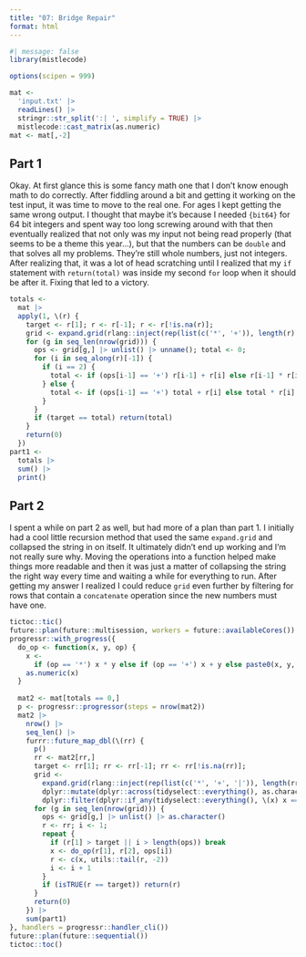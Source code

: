 ```yaml
---
title: "07: Bridge Repair"
format: html
---
```


```r
#| message: false
library(mistlecode)

options(scipen = 999)
```

```r
mat <-
  'input.txt' |>
  readLines() |>
  stringr::str_split(':| ', simplify = TRUE) |>
  mistlecode::cast_matrix(as.numeric)
mat <- mat[,-2]
```

## Part 1

Okay. At first glance this is some fancy math one that I don't know enough math to do correctly. After fiddling around a bit and getting it working on the test input, it was time to move to the real one. For ages I kept getting the same wrong output. I thought that maybe it's because I needed `{bit64}` for 64 bit integers and spent way too long screwing around with that then eventually realized that not only was my input not being read properly (that seems to be a theme this year...), but that the numbers can be `double` and that solves all my problems. They're still whole numbers, just not integers. After realizing that, it was a lot of head scratching until I realized that my `if` statement with `return(total)` was inside my second `for` loop when it should be after it. Fixing that led to a victory.

```r
totals <-
  mat |>
  apply(1, \(r) {
    target <- r[1]; r <- r[-1]; r <- r[!is.na(r)];
    grid <- expand.grid(rlang::inject(rep(list(c('*', '+')), length(r) - 1)))
    for (g in seq_len(nrow(grid))) {
      ops <- grid[g,] |> unlist() |> unname(); total <- 0;
      for (i in seq_along(r)[-1]) {
        if (i == 2) {
          total <- if (ops[i-1] == '+') r[i-1] + r[i] else r[i-1] * r[i]
        } else {
          total <- if (ops[i-1] == '+') total + r[i] else total * r[i]
        }
      }
      if (target == total) return(total)
    }
    return(0)
  }) 
part1 <-
  totals |> 
  sum() |>
  print()
```

## Part 2

I spent a while on part 2 as well, but had more of a plan than part 1. I initially had a cool little recursion method that used the same `expand.grid` and collapsed the string in on itself. It ultimately didn't end up working and I'm not really sure why. Moving the operations into a function helped make things more readable and then it was just a matter of collapsing the string the right way every time and waiting a while for everything to run. After getting my answer I realized I could reduce `grid` even further by filtering for rows that contain a `concatenate` operation since the new numbers must have one.

```r
tictoc::tic()
future::plan(future::multisession, workers = future::availableCores())
progressr::with_progress({
  do_op <- function(x, y, op) {
    x <- 
      if (op == '*') x * y else if (op == '+') x + y else paste0(x, y, collapse = '')
    as.numeric(x)
  }
  
  mat2 <- mat[totals == 0,] 
  p <- progressr::progressor(steps = nrow(mat2))
  mat2 |>
    nrow() |>
    seq_len() |>
    furrr::future_map_dbl(\(rr) {
      p()
      rr <- mat2[rr,]
      target <- rr[1]; rr <- rr[-1]; rr <- rr[!is.na(rr)];
      grid <- 
        expand.grid(rlang::inject(rep(list(c('*', '+', '|')), length(rr) - 1))) |>
        dplyr::mutate(dplyr::across(tidyselect::everything(), as.character)) |>
        dplyr::filter(dplyr::if_any(tidyselect::everything(), \(x) x == '|'))
      for (g in seq_len(nrow(grid))) {
        ops <- grid[g,] |> unlist() |> as.character()
        r <- rr; i <- 1;
        repeat {
          if (r[1] > target || i > length(ops)) break
          x <- do_op(r[1], r[2], ops[i])
          r <- c(x, utils::tail(r, -2))
          i <- i + 1
        }
        if (isTRUE(r == target)) return(r)
      }
      return(0)
    }) |>
    sum(part1)
}, handlers = progressr::handler_cli())
future::plan(future::sequential())
tictoc::toc()
```
